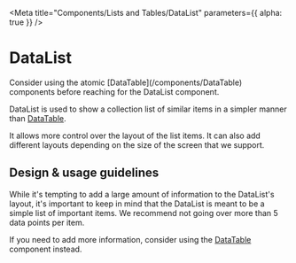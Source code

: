 
<Meta
  title="Components/Lists and Tables/DataList"
  parameters={{ alpha: true }}
/>

# DataList

<Banner type="notice" dismissible={false}>
  Consider using the atomic [DataTable](/components/DataTable) components before
  reaching for the DataList component.
</Banner>

DataList is used to show a collection list of similar items in a simpler manner
than [DataTable](/components/DataTable).

It allows more control over the layout of the list items. It can also add
different layouts depending on the size of the screen that we support.

## Design & usage guidelines

While it's tempting to add a large amount of information to the DataList's
layout, it's important to keep in mind that the DataList is meant to be a simple
list of important items. We recommend not going over more than 5 data points per
item.

If you need to add more information, consider using the
[DataTable](/components/DataTable) component instead.
